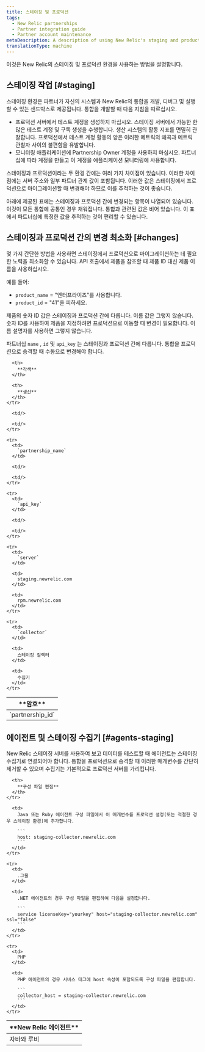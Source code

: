 ```yaml
---
title: 스테이징 및 프로덕션
tags:
  - New Relic partnerships
  - Partner integration guide
  - Partner account maintenance
metaDescription: A description of using New Relic's staging and production environments for partners.
translationType: machine
---
```


이것은 New Relic의 스테이징 및 프로덕션 환경을 사용하는 방법을 설명합니다.

## 스테이징 작업 [#staging]

스테이징 환경은 파트너가 자신의 시스템과 New Relic의 통합을 개발, 디버그 및 실행할 수 있는 샌드박스로 제공됩니다. 통합을 개발할 때 다음 지침을 따르십시오.

* 프로덕션 서버에서 테스트 계정을 생성하지 마십시오. 스테이징 서버에서 가능한 한 많은 테스트 계정 및 구독 생성을 수행합니다. 생산 시스템의 활동 지표를 면밀히 관찰합니다. 프로덕션에서 테스트 계정 활동의 양은 이러한 메트릭의 왜곡과 메트릭 관찰자 사이의 불편함을 유발합니다.
* 모니터링 애플리케이션에 Partnership Owner 계정을 사용하지 마십시오. 파트너십에 따라 계정을 만들고 이 계정을 애플리케이션 모니터링에 사용합니다.

스테이징과 프로덕션이라는 두 환경 간에는 여러 가지 차이점이 있습니다. 이러한 차이점에는 서버 주소와 일부 파트너 관계 값이 포함됩니다. 이러한 값은 스테이징에서 프로덕션으로 마이그레이션할 때 변경해야 하므로 이를 추적하는 것이 좋습니다.

아래에 제공된 표에는 스테이징과 프로덕션 간에 변경되는 항목이 나열되어 있습니다. 이것이 모든 통합에 공통인 경우 채워집니다. 통합과 관련된 값은 비어 있습니다. 이 표에서 파트너십에 특정한 값을 추적하는 것이 편리할 수 있습니다.

## 스테이징과 프로덕션 간의 변경 최소화 [#changes]

몇 가지 간단한 방법을 사용하면 스테이징에서 프로덕션으로 마이그레이션하는 데 필요한 노력을 최소화할 수 있습니다. API 호출에서 제품을 참조할 때 제품 ID 대신 제품 이름을 사용하십시오.

예를 들어:

* `product_name` = "엔터프라이즈"를 사용합니다.
* `product_id` = "41"을 피하세요.

제품의 숫자 ID 값은 스테이징과 프로덕션 간에 다릅니다. 이름 값은 그렇지 않습니다. 숫자 ID를 사용하여 제품을 지정하려면 프로덕션으로 이동할 때 변경이 필요합니다. 이름 설명자를 사용하면 그렇지 않습니다.

파트너십 `name` , `id` 및 `api_key` 는 스테이징과 프로덕션 간에 다릅니다. 통합을 프로덕션으로 승격할 때 수동으로 변경해야 합니다.

<table>
  <thead>
    <tr>
      <th>
        **암호**
      </th>

      <th>
        **각색**
      </th>

      <th>
        **생산**
      </th>
    </tr>
  </thead>

  <tbody>
    <tr>
      <td>
        `partnership_id`
      </td>

      <td/>

      <td/>
    </tr>

    <tr>
      <td>
        `partnership_name`
      </td>

      <td/>

      <td/>
    </tr>

    <tr>
      <td>
        `api_key`
      </td>

      <td/>

      <td/>
    </tr>

    <tr>
      <td>
        `server`
      </td>

      <td>
        staging.newrelic.com
      </td>

      <td>
        rpm.newrelic.com
      </td>
    </tr>

    <tr>
      <td>
        `collector`
      </td>

      <td>
        스테이징 컬렉터
      </td>

      <td>
        수집기
      </td>
    </tr>
  </tbody>
</table>

## 에이전트 및 스테이징 수집기 [#agents-staging]

New Relic 스테이징 서버를 사용하여 보고 데이터를 테스트할 때 에이전트는 스테이징 수집기로 연결되어야 합니다. 통합을 프로덕션으로 승격할 때 이러한 매개변수를 간단히 제거할 수 있으며 수집기는 기본적으로 프로덕션 서버를 가리킵니다.

<table>
  <thead>
    <tr>
      <th width={150}>
        **New Relic 에이전트**
      </th>

      <th>
        **구성 파일 편집**
      </th>
    </tr>
  </thead>

  <tbody>
    <tr>
      <td>
        자바와 루비
      </td>

      <td>
        Java 또는 Ruby 에이전트 구성 파일에서 이 매개변수를 프로덕션 설정(또는 적절한 경우 스테이징 환경)에 추가합니다.

        ```
        host: staging-collector.newrelic.com
        ```
      </td>
    </tr>

    <tr>
      <td>
        .그물
      </td>

      <td>
        .NET 에이전트의 경우 구성 파일을 편집하여 다음을 설정합니다.

        ```
        service licenseKey="yourkey" host="staging-collector.newrelic.com" ssl="false"
        ```
      </td>
    </tr>

    <tr>
      <td>
        PHP
      </td>

      <td>
        PHP 에이전트의 경우 서비스 태그에 host 속성이 포함되도록 구성 파일을 편집합니다.

        ```
        collector_host = staging-collector.newrelic.com
        ```
      </td>
    </tr>
  </tbody>

  <tbody/>
</table>